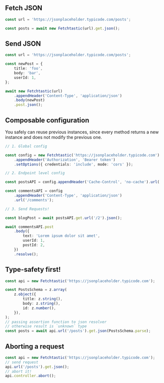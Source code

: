 ## Fetch JSON

```typescript
const url = 'https://jsonplaceholder.typicode.com/posts';

const posts = await new Fetchtastic(url).get.json();
```

## Send JSON

```typescript
const url = 'https://jsonplaceholder.typicode.com/posts';

const newPost = {
    title: 'foo',
    body: 'bar',
    userId: 1,
};

await new Fetchtastic(url)
    .appendHeader('Content-Type', 'application/json')
    .body(newPost)
    .post.json();
```

## Composable configuration

You safely can reuse previous instances, since every method returns a new instance and does not modify the previous one.

```typescript
// 1. Global config

const config = new Fetchtastic('https://jsonplaceholder.typicode.com')
    .appendHeader('Authorization', 'Bearer token')
    .setOptions({ credentials: 'include', mode: 'cors' });

// 2. Endpoint level config

const postsAPI = config.appendHeader('Cache-Control', 'no-cache').url('/posts');

const commentsAPI = config
    .appendHeader('Content-Type', 'application/json')
    .url('/comments');

// 3. Send Requests!

const blogPost = await postsAPI.get.url('/2').json();

await commentsAPI.post
    .body({
        text: 'Lorem ipsum dolor sit amet',
        userId: 1,
        postId: 2,
    })
    .resolve();
```

## Type-safety first!

```typescript
const api = new Fetchtastic('https://jsonplaceholder.typicode.com');

const PostsSchema = z.array(
    z.object({
        title: z.string(),
        body: z.string(),
        id: z.number(),
    }),
);
// passing assertion function to json resolver
// otherwise result is `unknown` type
const posts = await api.url('/posts').get.json(PostsSchema.parse);
```

## Aborting a request

```typescript
const api = new Fetchtastic('https://jsonplaceholder.typicode.com');
// send request
api.url('/posts').get.json();
// abort it!
api.controller.abort();
```
